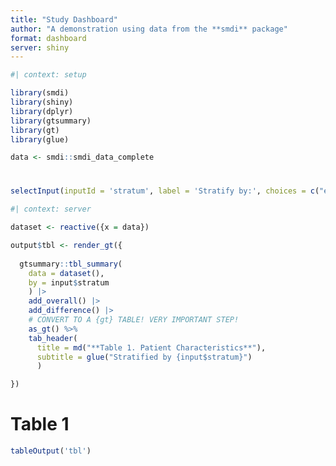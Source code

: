 ```yaml
---
title: "Study Dashboard"
author: "A demonstration using data from the **smdi** package"
format: dashboard
server: shiny
---
```


```r
#| context: setup

library(smdi)
library(shiny)
library(dplyr)
library(gtsummary)
library(gt)
library(glue)

data <- smdi::smdi_data_complete
```

# {.sidebar}

```r
selectInput(inputId = 'stratum', label = 'Stratify by:', choices = c("exposure", "female_cat", "ecog_cat", "status")) 
```

```r
#| context: server

dataset <- reactive({x = data})

output$tbl <- render_gt({
  
  gtsummary::tbl_summary(
    data = dataset(), 
    by = input$stratum
    ) |> 
    add_overall() |> 
    add_difference() |> 
    # CONVERT TO A {gt} TABLE! VERY IMPORTANT STEP!
    as_gt() %>%
    tab_header(
      title = md("**Table 1. Patient Characteristics**"),
      subtitle = glue("Stratified by {input$stratum}")
      )

})
```

# Table 1

```r
tableOutput('tbl')
```


